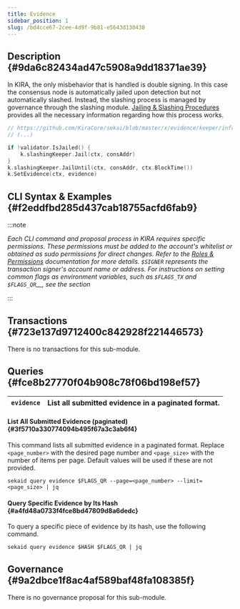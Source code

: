 ```yaml
---
title: Evidence
sidebar_position: 1
slug: /bd4cce67-2cee-4d9f-9b81-e5643d130438
---
```





## Description {#9da6c82434ad47c5908a9dd18371ae39}


In KIRA, the only misbehavior that is handled is double signing. In this case the consensus node is automatically jailed upon detection but not automatically slashed. Instead, the slashing process is managed by governance through the slashing module. [Jailing & Slashing Procedures](/docs/d6fee8b3-1948-493e-bbdd-796bcc996c2b) provides all the necessary information regarding how this process works.


```go
// https://github.com/KiraCore/sekai/blob/master/x/evidence/keeper/infraction.go
// (...)

if !validator.IsJailed() {
    k.slashingKeeper.Jail(ctx, consAddr)
}
k.slashingKeeper.JailUntil(ctx, consAddr, ctx.BlockTime())
k.SetEvidence(ctx, evidence)
```


## CLI Syntax & Examples {#f2eddfbd285d437cab18755acfd6fab9}


:::note

_Each CLI command and proposal process in KIRA requires specific permissions. These permissions must be added to the account's whitelist or obtained as sudo permissions for direct changes. Refer to the_ [_Roles & Permissions_](/docs/980ceb2f-9bc1-4133-aad0-bfb8a5c55536) _documentation for more details._ _`$SIGNER`_ _represents the transaction signer's account name or address. For instructions on setting common flags as environment variables, such as_ _`$FLAGS_TX`_ _and_ _`$FLAGS_QR`__, see the_  _section_

:::




<Tabs>
<TabItem value="transactions " label="Transactions ">


## Transactions  {#723e137d9712400c842928f221446573}


There is no transactions for this sub-module.



</TabItem>
<TabItem value="queries" label="Queries">


## Queries {#fce8b27770f04b908c78f06bd198ef57}


|  `evidence` | List all submitted evidence in a paginated format. |
| ----------- | -------------------------------------------------- |


#### List All Submitted Evidence (paginated) {#3f5710a330774094b495f67a3c3ab6f4}


This command lists all submitted evidence in a paginated format. Replace `<page_number>` with the desired page number and `<page_size>` with the number of items per page. Default values will be used if these are not provided.


```shell
sekaid query evidence $FLAGS_QR --page=<page_number> --limit=<page_size> | jq
```


#### Query Specific Evidence by Its Hash {#a4fd48a0733f4fce8bd47809d8a6dedc}


To query a specific piece of evidence by its hash, use the following command.


```shell
sekaid query evidence $HASH $FLAGS_QR | jq
```



</TabItem>
<TabItem value="governance" label="Governance">


## Governance {#9a2dbce1f8ac4af589baf48fa108385f}


There is no governance proposal for this sub-module.



</TabItem></Tabs>

